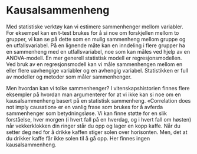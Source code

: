 # Kausalsammenheng

Med statistiske verktøy kan vi estimere sammenhenger mellom variabler. For eksempel kan en t-test brukes for å si noe om forskjellen mellom to grupper, vi kan se på dette som en mulig sammenheng mellom gruppe og en utfallsvariabel. På en lignende måte kan en inndeling i flere grupper ha en sammenheng med en utfallsvariabel, noe som kan måles ved hjelp av en ANOVA-modell. En mer generell statistisk modell er regresjonsmodellen. Ved bruk av en regresjonsmodell kan vi måle sammenhengen mellom en eller flere uavhengige variabler og en avhengig variabel. Statistikken er full av modeller og metoder som måler sammenhenger.

Men hvordan kan vi tolke sammenhenger? I vitenskapshistorien finnes flere eksempler på hvordan man argumenterer for at vi ikke kan si noe om en kausalsammenheng basert på en statistisk sammenheng. «Correlation does not imply causation» er en vanlig frase som brukes for å avferda sammenhenger som betydningsløse. Vi kan finne støtte for en slik forståelse, hver morgen (i hvert fall på en hverdag, og i hvert fall om høsten) når vekkerklokken din ringer står du opp og lager en kopp kaffe. Når du setter deg ned for å drikke kaffen stiger solen over horisonten. Men, det at du drikker kaffe får ikke solen til å gå opp. Her finnes ingen kausalsammenheng.

